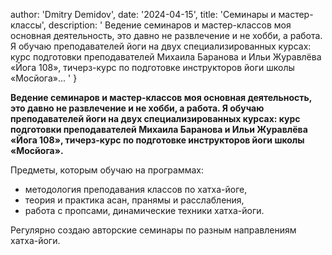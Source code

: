    author: 'Dmitry Demidov',
  date: '2024-04-15',
  title: 'Семинары и мастер-классы',
  description:
    ' Ведение семинаров и мастер-классов моя основная деятельность, это давно не развлечение и не хобби, а работа. Я обучаю преподавателей йоги на двух специализированных курсах: курс подготовки преподавателей Михаила Баранова и Ильи Журавлёва «Йога 108», тичерз-курс по подготовке инструкторов йоги школы «Мосйога»... '
    }

<div>
  <p><strong>Ведение семинаров и мастер-классов моя основная деятельность, это давно не развлечение и не хобби, а работа. Я обучаю преподавателей йоги на двух специализированных курсах: курс подготовки преподавателей Михаила Баранова и Ильи Журавлёва «Йога 108», тичерз-курс по подготовке инструкторов йоги школы «Мосйога».</strong></p>
  <p>Предметы, которым обучаю на программах:</p>
  <ul>
    <li>методология преподавания классов по хатха-йоге,</li>
    <li>теория и практика асан, пранямы и расслабления,</li>
    <li>работа с пропсами, динамические техники хатха-йоги.</li>
  </ul>
  <p>Регулярно создаю авторские семинары по разным направлениям хатха-йоги.</p>
</div>
